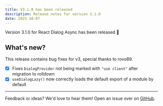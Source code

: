 ```yaml
---
title: V3.1.0 has been released
description: Release notes for version 3.1.0
date: 2025-10-07
---
```


Version 3.1.0 for React Dialog Async has been released 🎉

## What's new?

This release contains bug fixes for v3, special thanks to rovo89.

- [x] Fixes `DialogProvider` not being marked with `"use client"` after migration to rolldown
- [x] `useDialogLazy()` now correctly loads the default export of a module by default
---

Feedback or ideas? We'd love to hear them! Open an issue over on [GitHub](https://github.com/a16n-dev/react-dialog-async/issues).
